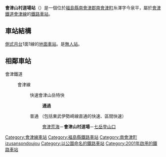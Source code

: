 {{NoteTA|1 = zh:会津山村道场站; zh-cn:会津山村道场站; zh-tw:會津山村道場車站; zh-hk:會津山村道場站; }}
{{日本車站資訊
|公司色 = yellowgreen
|文字色 = black
|站名 = 會津山村道場站
|日文原名 = 会津山村道場
|平假名 = あいづさんそんどうじょう
|羅馬拼音 = Aizu-sanson-dōjō
|前一站 = [[會津荒海站|會津荒海]]
|前一站距離 = 0.9
|後一站距離 = 3.0
|後一站 = [[七岳登山口站|七岳登山口]]
|圖片 = Aizu-Sanson-Dōjō Station 002.JPG
|pxl =
|圖片説明 = 站舍（2010年5月）
|電報略號 =サン
|所屬公司 = [[會津鐵道|會津鐵道]]
|所屬路線 = {{Color|orange|■}} [[會津線|會津線]]
|距離 = 50.1
|起點站 = [[西若松站|西若松]]
|所在地 = [[福島縣|福島縣]][[南會津郡|南會津郡]][[南會津町|南會津町]]糸澤字今泉平43-1
|啟用年月日 = 2001年（平成13年）7月19日
|廢站年月日 =
|車站構造 = [[地面車站|地面車站]]
|月台配置 = 1面1線
|乘客人數 = 5
|統計年度 = 2013年
|備註 =
|全寬備註 =
}}
'''會津山村道場站'''（{{jpn|j=会津山村道場駅|hg=あいづさんそんどうじょうえき|rm=Aizu-sanson-dōjō eki|f=y}}）是一個位於[[福島縣|福島縣]][[南會津郡|南會津郡]][[南會津町|南會津町]]糸澤字今泉平，屬於[[會津鐵道|會津鐵道]][[會津線|會津線]]的[[鐵路車站|鐵路車站]]。
==車站結構==
[[側式月台|側式月台]]1面1線的[[地面車站|地面車站]]。是[[無人站|無人站]]。
==相鄰車站==
; 會津鐵道
: {{Color|orange|■}}會津線
:: 快速會津山岳特快
::: '''通過'''
:: 普通 （包括東武伊勢崎線直通的快速、區間快速）
::: [[會津荒海站|會津荒海]]－'''會津山村道場'''－[[七岳登山口站|七岳登山口]]
{{會津鐵道會津線}}
{{Japan-rail-stub}}
{{DEFAULTSORT:Aizu-sanson-dojo}}
[[Category:會津線車站|Category:會津線車站]]
[[Category:福島縣鐵路車站|Category:福島縣鐵路車站]]
[[Category:南會津町|Category:南會津町]]
[[Category:日本鐵路車站_A|izusansondoujou]]
[[Category:以公園命名的鐵路車站|Category:以公園命名的鐵路車站]]
[[Category:2001年啟用的鐵路車站|Category:2001年啟用的鐵路車站]]